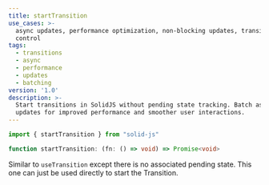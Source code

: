 ```yaml
---
title: startTransition
use_cases: >-
  async updates, performance optimization, non-blocking updates, transition
  control
tags:
  - transitions
  - async
  - performance
  - updates
  - batching
version: '1.0'
description: >-
  Start transitions in SolidJS without pending state tracking. Batch async
  updates for improved performance and smoother user interactions.
---
```


```ts
import { startTransition } from "solid-js"

function startTransition: (fn: () => void) => Promise<void>

```

Similar to `useTransition` except there is no associated pending state. 
This one can just be used directly to start the Transition.
